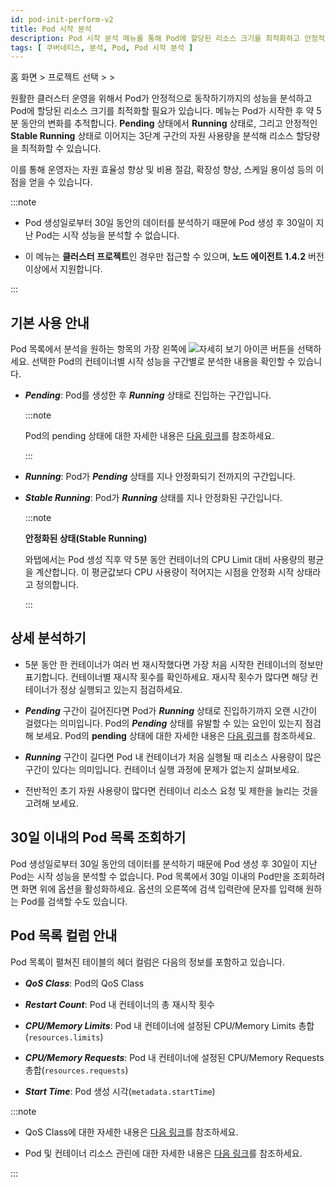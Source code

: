 ```yaml
---
id: pod-init-perform-v2
title: Pod 시작 분석
description: Pod 시작 분석 메뉴를 통해 Pod에 할당된 리소스 크기를 최적화하고 안정적으로 클러스터를 운영할 수 있습니다.
tags: [ 쿠버네티스, 분석, Pod, Pod 시작 분석 ]
---
```


홈 화면 &gt; 프로젝트 선택 &gt; <Cmdname sid="side_analysis" className="uitext" /> &gt; <Cmdname sid="side_podInitPerf" className="uitext" />

원활한 클러스터 운영을 위해서 Pod가 안정적으로 동작하기까지의 성능을 분석하고 Pod에 할당된 리소스 크기를 최적화할 필요가 있습니다. <Cmdname sid="side_podInitPerf" className="uitext" /> 메뉴는 Pod가 시작한 후 약 5분 동안의 변화를 추적합니다. **Pending** 상태에서 **Running** 상태로, 그리고 안정적인 **Stable Running** 상태로 이어지는 3단계 구간의 자원 사용량을 분석해 리소스 할당량을 최적화할 수 있습니다.

이를 통해 운영자는 자원 효율성 향상 및 비용 절감, 확장성 향상, 스케일 용이성 등의 이점을 얻을 수 있습니다.

:::note

* Pod 생성일로부터 30일 동안의 데이터를 분석하기 때문에 Pod 생성 후 30일이 지난 Pod는 시작 성능을 분석할 수 없습니다.

* 이 메뉴는 **클러스터 프로젝트**인 경우만 접근할 수 있으며, **노드 에이전트 1.4.2** 버전 이상에서 지원합니다.

:::

## 기본 사용 안내

<ImgLang img='k8s-pod-startup-analysis.png' desc='Pod 시작 분석' />

Pod 목록에서 분석을 원하는 항목의 가장 왼쪽에 ![자세히 보기 아이콘](/img/ico-detail-view.svg) 버튼을 선택하세요. 선택한 Pod의 컨테이너별 시작 성능을 구간별로 분석한 내용을 확인할 수 있습니다.

<ImgLang img='k8s-pod-startup-analysis-details.png' desc='Pod 시작 분석' />

* ***Pending***: Pod를 생성한 후 ***Running*** 상태로 진입하는 구간입니다.

  :::note

  Pod의 pending 상태에 대한 자세한 내용은 [다음 링크](https://kubernetes.io/docs/tasks/debug/debug-application/debug-pods/)를 참조하세요.

  :::

* ***Running***: Pod가 ***Pending*** 상태를 지나 안정화되기 전까지의 구간입니다.

* ***Stable Running***: Pod가 ***Running*** 상태를 지나 안정화된 구간입니다.

  :::note

  **안정화된 상태(Stable Running)**

  와탭에서는 Pod 생성 직후 약 5분 동안 컨테이너의 CPU Limit 대비 사용량의 평균을 계산합니다. 이 평균값보다 CPU 사용량이 적어지는 시점을 안정화 시작 상태라고 정의합니다.

  :::

## 상세 분석하기

* 5분 동안 한 컨테이너가 여러 번 재시작했다면 가장 처음 시작한 컨테이너의 정보만 표기합니다. 컨테이너별 재시작 횟수를 확인하세요. 재시작 횟수가 많다면 해당 컨테이너가 정상 실행되고 있는지 점검하세요.

  <ImgLang img='k8s-pod-startup-analysis-details-restart-count.png' desc='컨테이너 재시작 횟수' />

* ***Pending*** 구간이 길어진다면 Pod가 ***Running*** 상태로 진입하기까지 오랜 시간이 걸렸다는 의미입니다. Pod의 ***Pending*** 상태를 유발할 수 있는 요인이 있는지 점검해 보세요. Pod의 **pending** 상태에 대한 자세한 내용은 [다음 링크](https://kubernetes.io/docs/tasks/debug/debug-application/debug-pods/)를 참조하세요.

* ***Running*** 구간이 길다면 Pod 내 컨테이너가 처음 실행될 때 리소스 사용량이 많은 구간이 있다는 의미입니다. 컨테이너 실행 과정에 문제가 없는지 살펴보세요.

* 전반적인 초기 자원 사용량이 많다면 컨테이너 리소스 요청 및 제한을 늘리는 것을 고려해 보세요.


## 30일 이내의 Pod 목록 조회하기

<ImgLang img='k8s-pod-startup-analysis-30days.png' desc='30일 이내의 Pod 목록' />

Pod 생성일로부터 30일 동안의 데이터를 분석하기 때문에 Pod 생성 후 30일이 지난 Pod는 시작 성능을 분석할 수 없습니다. Pod 목록에서 30일 이내의 Pod만을 조회하려면 화면 위에 <Cmdname sid="BTN07717" className="uitext" days="30" /> 옵션을 활성화하세요. 옵션의 오른쪽에 검색 입력란에 문자를 입력해 원하는 Pod를 검색할 수도 있습니다.


## Pod 목록 컬럼 안내

Pod 목록이 펼쳐진 테이블의 헤더 컬럼은 다음의 정보를 포함하고 있습니다.

* ***QoS Class***: Pod의 QoS Class

* ***Restart Count***: Pod 내 컨테이너의 총 재시작 횟수

* ***CPU/Memory Limits***: Pod 내 컨테이너에 설정된 CPU/Memory Limits 총합(`resources.limits`)

* ***CPU/Memory Requests***: Pod 내 컨테이너에 설정된 CPU/Memory Requests 총합(`resources.requests`)

* ***Start Time***: Pod 생성 시각(`metadata.startTime`)

:::note

* QoS Class에 대한 자세한 내용은 [다음 링크](https://kubernetes.io/docs/tasks/configure-pod-container/quality-service-pod/)를 참조하세요.

* Pod 및 컨테이너 리소스 관린에 대한 자세한 내용은 [다음 링크](https://kubernetes.io/docs/concepts/configuration/manage-resources-containers/)를 참조하세요.

:::